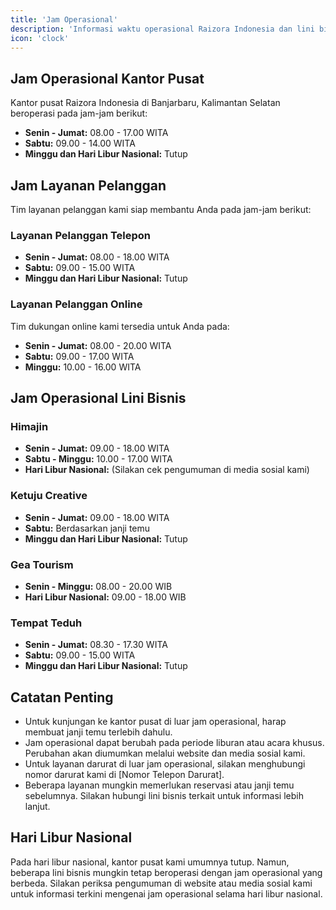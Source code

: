 ```yaml
---
title: 'Jam Operasional'
description: 'Informasi waktu operasional Raizora Indonesia dan lini bisnisnya'
icon: 'clock'
---
```


## Jam Operasional Kantor Pusat

Kantor pusat Raizora Indonesia di Banjarbaru, Kalimantan Selatan beroperasi pada jam-jam berikut:

- **Senin - Jumat:** 08.00 - 17.00 WITA
- **Sabtu:** 09.00 - 14.00 WITA
- **Minggu dan Hari Libur Nasional:** Tutup

## Jam Layanan Pelanggan

Tim layanan pelanggan kami siap membantu Anda pada jam-jam berikut:

### Layanan Pelanggan Telepon
- **Senin - Jumat:** 08.00 - 18.00 WITA
- **Sabtu:** 09.00 - 15.00 WITA
- **Minggu dan Hari Libur Nasional:** Tutup

### Layanan Pelanggan Online
Tim dukungan online kami tersedia untuk Anda pada:
- **Senin - Jumat:** 08.00 - 20.00 WITA
- **Sabtu:** 09.00 - 17.00 WITA
- **Minggu:** 10.00 - 16.00 WITA

## Jam Operasional Lini Bisnis

### Himajin
- **Senin - Jumat:** 09.00 - 18.00 WITA
- **Sabtu - Minggu:** 10.00 - 17.00 WITA
- **Hari Libur Nasional:** (Silakan cek pengumuman di media sosial kami)

### Ketuju Creative
- **Senin - Jumat:** 09.00 - 18.00 WITA
- **Sabtu:** Berdasarkan janji temu
- **Minggu dan Hari Libur Nasional:** Tutup

### Gea Tourism
- **Senin - Minggu:** 08.00 - 20.00 WIB
- **Hari Libur Nasional:** 09.00 - 18.00 WIB

### Tempat Teduh
- **Senin - Jumat:** 08.30 - 17.30 WITA
- **Sabtu:** 09.00 - 15.00 WITA
- **Minggu dan Hari Libur Nasional:** Tutup

## Catatan Penting

- Untuk kunjungan ke kantor pusat di luar jam operasional, harap membuat janji temu terlebih dahulu.
- Jam operasional dapat berubah pada periode liburan atau acara khusus. Perubahan akan diumumkan melalui website dan media sosial kami.
- Untuk layanan darurat di luar jam operasional, silakan menghubungi nomor darurat kami di [Nomor Telepon Darurat].
- Beberapa layanan mungkin memerlukan reservasi atau janji temu sebelumnya. Silakan hubungi lini bisnis terkait untuk informasi lebih lanjut.

## Hari Libur Nasional

Pada hari libur nasional, kantor pusat kami umumnya tutup. Namun, beberapa lini bisnis mungkin tetap beroperasi dengan jam operasional yang berbeda. Silakan periksa pengumuman di website atau media sosial kami untuk informasi terkini mengenai jam operasional selama hari libur nasional.